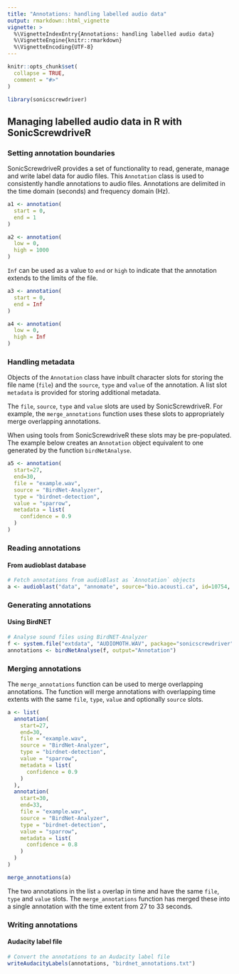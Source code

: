 ```yaml
---
title: "Annotations: handling labelled audio data"
output: rmarkdown::html_vignette
vignette: >
  %\VignetteIndexEntry{Annotations: handling labelled audio data}
  %\VignetteEngine{knitr::rmarkdown}
  %\VignetteEncoding{UTF-8}
---
```


```r
knitr::opts_chunk$set(
  collapse = TRUE,
  comment = "#>"
)
```

```r
library(sonicscrewdriver)
```

## Managing labelled audio data in R with SonicScrewdriveR

### Setting annotation boundaries

SonicScrewdriveR provides a set of functionality to read, generate, manage and write label data for audio files. This `Annotation` class is used to consistently handle annotations to audio files. Annotations are delimited in the time domain (seconds) and frequency domain (Hz).

```r
a1 <- annotation(
  start = 0,
  end = 1
)

a2 <- annotation(
  low = 0,
  high = 1000
)
```

`Inf` can be used as a value to `end` or `high` to indicate that the annotation extends to the limits of the file.

```r
a3 <- annotation(
  start = 0,
  end = Inf
)

a4 <- annotation(
  low = 0,
  high = Inf
)
```

### Handling metadata

Objects of the `Annotation` class have inbuilt character slots for storing the file name (`file`) and the `source`, `type` and `value` of the annotation. A list slot `metadata` is provided for storing additional metadata.

The `file`, `source`, `type` and `value` slots are used by SonicScrewdriveR. For example, the `merge_annotations` function uses these slots to appropriately merge overlapping annotations.

When using tools from SonicScrewdriveR these slots may be pre-populated. The example below creates an `Annotation` object equivalent to one generated by the function `birdNetAnalyse`.

```r
a5 <- annotation(
  start=27,
  end=30,
  file = "example.wav",
  source = "BirdNet-Analyzer",
  type = "birdnet-detection",
  value = "sparrow",
  metadata = list(
    confidence = 0.9
  )
)
```

### Reading annotations

#### From audioblast database

```r
# Fetch annotations from audioBlast as `Annotation` objects
a <- audioblast("data", "annomate", source="bio.acousti.ca", id=10754, output="Annotations")
```

### Generating annotations

#### Using BirdNET

```r
# Analyse sound files using BirdNET-Analyzer
f <- system.file("extdata", "AUDIOMOTH.WAV", package="sonicscrewdriver")
annotations <- birdNetAnalyse(f, output="Annotation")
```

### Merging annotations

The `merge_annotations` function can be used to merge overlapping annotations. The function will merge annotations with overlapping time extents with the same `file`, `type`, `value` and optionally `source` slots.

```r
a <- list(
  annotation(
    start=27,
    end=30,
    file = "example.wav",
    source = "BirdNet-Analyzer",
    type = "birdnet-detection",
    value = "sparrow",
    metadata = list(
      confidence = 0.9
    )
  ),
  annotation(
    start=30,
    end=33,
    file = "example.wav",
    source = "BirdNet-Analyzer",
    type = "birdnet-detection",
    value = "sparrow",
    metadata = list(
      confidence = 0.8
    )
  )
)

merge_annotations(a)
```

The two annotations in the list `a` overlap in time and have the same `file`, `type` and `value` slots. The `merge_annotations` function has merged these into a single annotation with the time extent from 27 to 33 seconds.

### Writing annotations

#### Audacity label file

```r
# Convert the annotations to an Audacity label file
writeAudacityLabels(annotations, "birdnet_annotations.txt")
```

